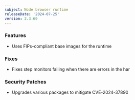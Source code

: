 ```yaml
---
subject: Node browser runtime
releaseDate: '2024-07-25'
version: 2.3.60
---
```


### Features

* Uses FIPs-compliant base images for the runtime

### Fixes

* Fixes step monitors failing when there are errors in the har

### Security Patches

* Upgrades various packages to mitigate CVE-2024-37890
